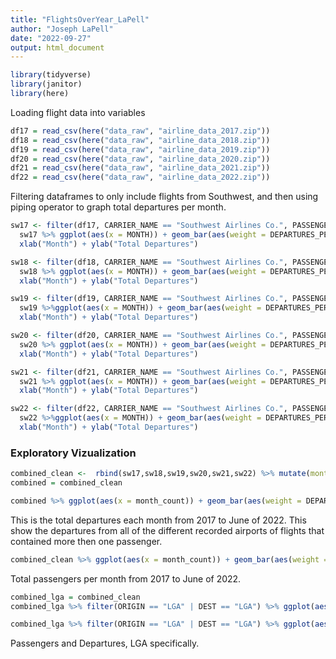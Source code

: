 ```yaml
---
title: "FlightsOverYear_LaPell"
author: "Joseph LaPell"
date: "2022-09-27"
output: html_document
---
```


```r
library(tidyverse)
library(janitor)
library(here)
```

Loading flight data into variables

```r
df17 = read_csv(here("data_raw", "airline_data_2017.zip"))
df18 = read_csv(here("data_raw", "airline_data_2018.zip"))
df19 = read_csv(here("data_raw", "airline_data_2019.zip"))
df20 = read_csv(here("data_raw", "airline_data_2020.zip"))
df21 = read_csv(here("data_raw", "airline_data_2021.zip"))
df22 = read_csv(here("data_raw", "airline_data_2022.zip"))
```

Filtering dataframes to only include flights from Southwest, and then using piping operator to graph total departures per month.

```r
sw17 <- filter(df17, CARRIER_NAME == "Southwest Airlines Co.", PASSENGERS > 0)  
  sw17 %>% ggplot(aes(x = MONTH)) + geom_bar(aes(weight = DEPARTURES_PERFORMED)) + ggtitle("SWAir Departures 2017") + 
  xlab("Month") + ylab("Total Departures")

sw18 <- filter(df18, CARRIER_NAME == "Southwest Airlines Co.", PASSENGERS > 0)
  sw18 %>% ggplot(aes(x = MONTH)) + geom_bar(aes(weight = DEPARTURES_PERFORMED)) + ggtitle("SWAir Departures 2018") + 
  xlab("Month") + ylab("Total Departures")

sw19 <- filter(df19, CARRIER_NAME == "Southwest Airlines Co.", PASSENGERS > 0) 
  sw19 %>%ggplot(aes(x = MONTH)) + geom_bar(aes(weight = DEPARTURES_PERFORMED)) + ggtitle("SWAir Departures 2019") + 
  xlab("Month") + ylab("Total Departures")

sw20 <- filter(df20, CARRIER_NAME == "Southwest Airlines Co.", PASSENGERS > 0) 
  sw20 %>% ggplot(aes(x = MONTH)) + geom_bar(aes(weight = DEPARTURES_PERFORMED)) + ggtitle("SWAir Departures 2020") + 
  xlab("Month") + ylab("Total Departures")

sw21 <- filter(df21, CARRIER_NAME == "Southwest Airlines Co.", PASSENGERS > 0) 
  sw21 %>% ggplot(aes(x = MONTH)) + geom_bar(aes(weight = DEPARTURES_PERFORMED)) + ggtitle("SWAir Departures 2021") + 
  xlab("Month") + ylab("Total Departures")

sw22 <- filter(df22, CARRIER_NAME == "Southwest Airlines Co.", PASSENGERS > 0) 
  sw22 %>%ggplot(aes(x = MONTH)) + geom_bar(aes(weight = DEPARTURES_PERFORMED)) + ggtitle("SWAir Departures 2022(Up to June)") + 
  xlab("Month") + ylab("Total Departures")
```

### Exploratory Vizualization
```r
combined_clean <-  rbind(sw17,sw18,sw19,sw20,sw21,sw22) %>% mutate(month_count = MONTH + 12 * (YEAR - 2017)) 
combined = combined_clean

combined %>% ggplot(aes(x = month_count)) + geom_bar(aes(weight = DEPARTURES_PERFORMED)) + ggtitle("SWAir Total Departures per Month 2017-Present") + xlab("Month") + ylab("Total Departures")
```
This is the total departures each month from 2017 to June of 2022. This show the departures from all of the different recorded airports of flights that contained more then one passenger. 

```r
combined_clean %>% ggplot(aes(x = month_count)) + geom_bar(aes(weight = PASSENGERS)) + ggtitle("SWAir Total Passengers per Month 2017-Present") + xlab("Month") + ylab("Total Passengers")
```
Total passengers per month from 2017 to June of 2022.


```r
combined_lga = combined_clean
combined_lga %>% filter(ORIGIN == "LGA" | DEST == "LGA") %>% ggplot(aes(x = month_count)) + geom_bar(aes(weight = DEPARTURES_PERFORMED)) + ggtitle("SWAir Total Departures(LGA) 2017-Present") + xlab("Month") + ylab("Total Departures")

combined_lga %>% filter(ORIGIN == "LGA" | DEST == "LGA") %>% ggplot(aes(x = month_count)) + geom_bar(aes(weight = PASSENGERS)) + ggtitle("SWAir Total Passengers(LGA) 2017-Present") + xlab("Month") + ylab("Total Departures")
```
Passengers and Departures, LGA specifically.

